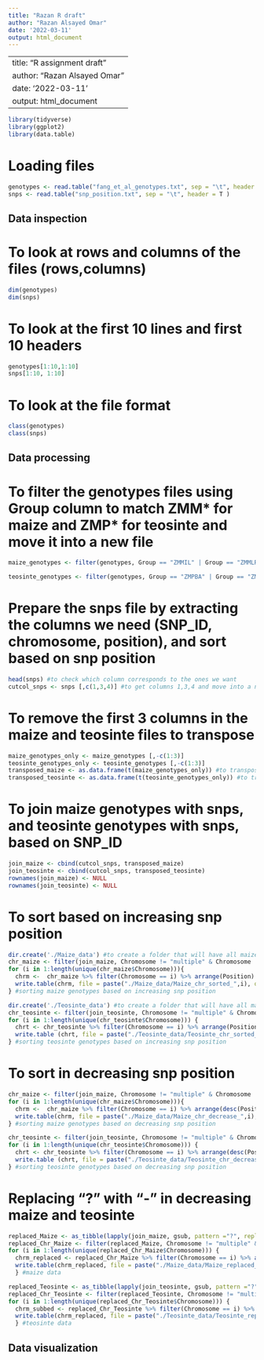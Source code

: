 ```yaml
---
title: "Razan R draft"
author: "Razan Alsayed Omar"
date: '2022-03-11'
output: html_document
---
```


---
title: "R assignment draft"
author: "Razan Alsayed Omar"
date: '2022-03-11'
output: html_document
---

```r
library(tidyverse)
library(ggplot2)
library(data.table)
```


# Loading files
```r
genotypes <- read.table("fang_et_al_genotypes.txt", sep = "\t", header = T)
snps <- read.table("snp_position.txt", sep = "\t", header = T )
```
## Data inspection
# To look at rows and columns of the files (rows,columns)
```r
dim(genotypes)
dim(snps)
```
# To look at the first 10 lines and first 10 headers
```r
genotypes[1:10,1:10]
snps[1:10, 1:10]
```
# To look at the file format
```r
class(genotypes)
class(snps)
```
## Data processing
# To filter the genotypes files using Group column to match ZMM* for maize and ZMP* for teosinte and move it into a new file
```r
maize_genotypes <- filter(genotypes, Group == "ZMMIL" | Group == "ZMMLR" | Group == "ZMMMR")

teosinte_genotypes <- filter(genotypes, Group == "ZMPBA" | Group == "ZMPIL" | Group == "ZMPJA")
```

# Prepare the snps file by extracting the columns we need (SNP_ID, chromosome, position), and sort based on snp position
```r
head(snps) #to check which column corresponds to the ones we want
cutcol_snps <- snps [,c(1,3,4)] #to get columns 1,3,4 and move into a new file

```
# To remove the first 3 columns in the maize and teosinte files to transpose
```r
maize_genotypes_only <- maize_genotypes [,-c(1:3)]
teosinte_genotypes_only <- teosinte_genotypes [,-c(1:3)]
transposed_maize <- as.data.frame(t(maize_genotypes_only)) #to transpose maize genotypes
transposed_teosinte <- as.data.frame(t(teosinte_genotypes_only)) #to transpose teosinte genotypes
```

# To join maize genotypes with snps, and teosinte genotypes with snps, based on SNP_ID
```r
join_maize <- cbind(cutcol_snps, transposed_maize)  
join_teosinte <- cbind(cutcol_snps, transposed_teosinte)
rownames(join_maize) <- NULL 
rownames(join_teosinte) <- NULL
```
# To sort based on increasing snp position
```r
dir.create('./Maize_data') #to create a folder that will have all maize files
chr_maize <- filter(join_maize, Chromosome != "multiple" & Chromosome != "unknown")
for (i in 1:length(unique(chr_maize$Chromosome))){
  chrm <-  chr_maize %>% filter(Chromosome == i) %>% arrange(Position)
  write.table(chrm, file = paste("./Maize_data/Maize_chr_sorted_",i), quote = F, sep = "\t")
} #sorting maize genotypes based on increasing snp position

dir.create('./Teosinte_data') #to create a folder that will have all maize files
chr_teosinte <- filter(join_teosinte, Chromosome != "multiple" & Chromosome != "unknown")
for (i in 1:length(unique(chr_teosinte$Chromosome))) {
  chrt <- chr_teosinte %>% filter(Chromosome == i) %>% arrange(Position)
  write.table (chrt, file = paste("./Teosinte_data/Teosinte_chr_sorted_", i), quote = F, sep = "\t")
} #sorting teosinte genotypes based on increasing snp position
```
# To sort in decreasing snp position
```r
chr_maize <- filter(join_maize, Chromosome != "multiple" & Chromosome != "unknown")
for (i in 1:length(unique(chr_maize$Chromosome))){
  chrm <-  chr_maize %>% filter(Chromosome == i) %>% arrange(desc(Position))
  write.table(chrm, file = paste("./Maize_data/Maize_chr_decrease_",i), quote = F, sep = "\t")
} #sorting maize genotypes based on decreasing snp position

chr_teosinte <- filter(join_teosinte, Chromosome != "multiple" & Chromosome != "unknown")
for (i in 1:length(unique(chr_teosinte$Chromosome))) {
  chrt <- chr_teosinte %>% filter(Chromosome == i) %>% arrange(desc(Position))
  write.table (chrt, file = paste("./Teosinte_data/Teosinte_chr_decrease_", i), quote = F, sep = "\t")
} #sorting teosinte genotypes based on decreasing snp position
```
# Replacing "?" with "-" in decreasing maize and teosinte
```r
replaced_Maize <- as_tibble(lapply(join_maize, gsub, pattern ="?", replacement ="-", fixed = TRUE))
replaced_Chr_Maize <- filter(replaced_Maize, Chromosome != "multiple" & Chromosome != "unknown")
for (i in 1:length(unique(replaced_Chr_Maize$Chromosome))) {
  chrm_replaced <- replaced_Chr_Maize %>% filter(Chromosome == i) %>% arrange(desc(Position))
  write.table(chrm_replaced, file = paste("./Maize_data/Maize_replaced_",i), quote = F, sep = "\t")
  } #maize data

replaced_Teosinte <- as_tibble(lapply(join_teosinte, gsub, pattern ="?", replacement ="-", fixed = TRUE))
replaced_Chr_Teosinte <- filter(replaced_Teosinte, Chromosome != "multiple" & Chromosome != "unknown")
for (i in 1:length(unique(replaced_Chr_Teosinte$Chromosome))) {
  chrm_subbed <- replaced_Chr_Teosinte %>% filter(Chromosome == i) %>% arrange(desc(Position))
  write.table(chrm_replaced, file = paste("./Teosinte_data/Teosinte_replaced_",i), quote = F, sep = "\t")
  } #teosinte data
```

## Data visualization
